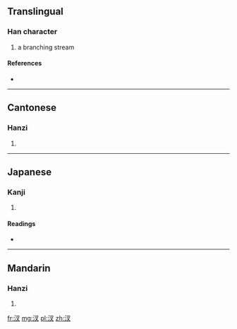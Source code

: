 ==Translingual==

===Han character===
{{Han char|rn=85|rad=水|as=03|sn=6|four=3714<sub>0</sub>|canj=水水戈 (EEI)}}

# a branching stream

====References====
* {{Han ref|kx=0604.100|dkj=17115|dj=0998.050|hdz=31556.040|uh=6C4A|ud=27722|bh=C9FC|bd=51708}}

----

==Cantonese==

===Hanzi===
{{yue-hanzi|jyut=|y=cha1, cha3}}

# {{defn|lang=yue|sort=水03}}

----

==Japanese==

===Kanji===
{{ja-kanji|grade=|rs=水03}}

# {{defn|lang=ja|sort=水03}}

====Readings====
* {{ja-readings|on=[[さ]] (sa), [[しゃ]] (sha)|kun=}}

----

==Mandarin==

===Hanzi===
{{cmn-hanzi|pin=[[chà]] ([[cha4]]), [[yuè]] ([[yue4]])|wg=ch'a<sup>4</sup>, yüeh<sup>4</sup>}}

# {{defn|lang=cmn|sort=水03}}

[[fr:汊]]
[[mg:汊]]
[[pl:汊]]
[[zh:汊]]